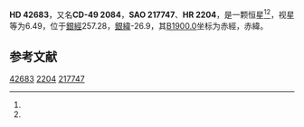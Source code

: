 {{Starbox begin
| name = HD 42683
}}
{{Starbox observe
| epoch = [[J2000.0|J2000.0]]
| constell = {{星座名待查}}<ref name=SIMBAD>{{cite web
 | url=http://simbad.u-strasbg.fr/simbad/sim-id?Ident=HR+2204
 | title =Pulsating variable Star
 | publisher=Centre de Données astronomiques de Strasbourg
 | work=SIMBAD
 | accessdate=2012-07-13}}</ref><ref name=DATA>{{cite web
 | url=http://vizier.u-strasbg.fr/viz-bin/VizieR-5?-out.add=.&-source=5050&-corr=PK=HR&-out.max=9999&HR=2204
 | title=VizieR Detailed Page
 | accessdate=2012-07-13
 | archive-date=2016-03-05
 | archive-url=https://web.archive.org/web/20160305094114/http://vizier.u-strasbg.fr/viz-bin/VizieR-5?-out.add=.&-source=5050&-corr=PK=HR&-out.max=9999&HR=2204
 | dead-url=no
 }}</ref>
| 星官 = 
| ra = {{RA|6|9|23.3}}<ref name=SIMBAD /><ref name=DATA />
| dec = {{DEC|-49|33|46}}<ref name=SIMBAD /><ref name=DATA />
| appmag_v = 6.49<ref name=SIMBAD /><ref name=DATA />
}}
{{Starbox character
| class = F7V<ref name=SIMBAD /><ref name=DATA />
| b-v = 0.52<ref name=SIMBAD /><ref name=DATA />
| u-b = <ref name=SIMBAD /><ref name=DATA />
| r-i = <ref name=SIMBAD /><ref name=DATA />
| variable = 
}}
{{Starbox astrometry
| radial_v = 
| prop_mo_ra = 60
| parallax = 
| p_error = 
}}
{{Starbox catalog
| names =CD-49 2084，[[SAO星表|SAO]] 217747，[[HD星表|HD]] 42683，[[HR星表|HR]] 2204}}
{{Starbox reference |Simbad=HR+2204}}
{{Starbox end}}

'''HD 42683'''，又名'''CD-49 2084'''，'''SAO 217747'''、'''HR 2204'''，是一颗恒星<ref name=SIMBAD /><ref name=DATA />，视星等为6.49，位于[[銀道座標系|銀經]]257.28，[[銀道座標系|銀緯]]-26.9，其[[B1900.0|B1900.0]]坐标为赤經{{RA|6|6|52.8}}，赤緯{{DEC|-49|-26.9|43}}。

== 参考文献 ==
{{reflist}}

{{star-stub}}

[[Category:HD和HDE天體|42683]]
[[Category:HR天體|2204]]
[[Category:SAO天體|217747]]
